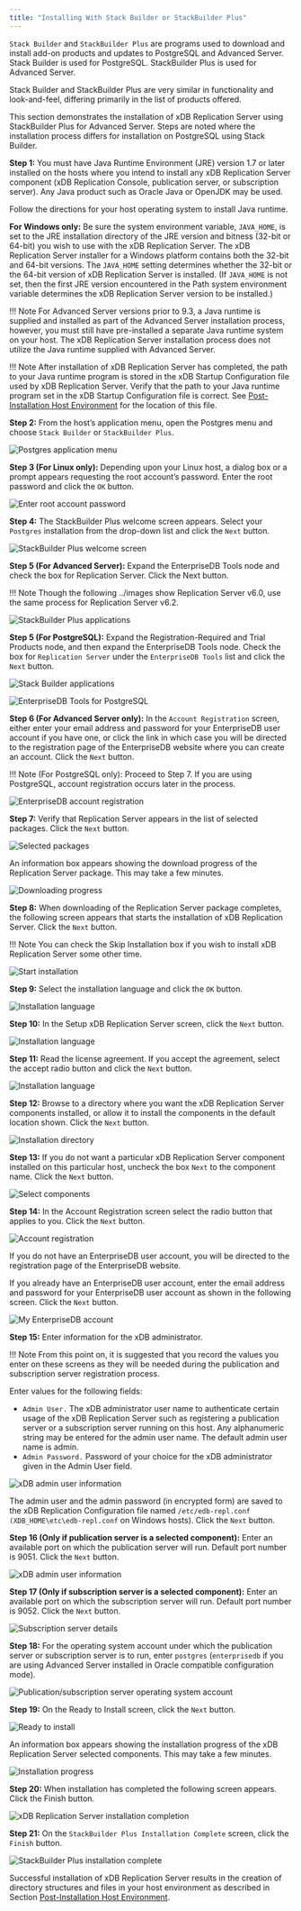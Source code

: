 ```yaml
---
title: "Installing With Stack Builder or StackBuilder Plus"
---
```


<div id="installing_with_stackbuilder" class="registered_link"></div>

`Stack Builder` and `StackBuilder Plus` are programs used to download and install add-on products and updates to PostgreSQL and Advanced Server. Stack Builder is used for PostgreSQL. StackBuilder Plus is used for Advanced Server.

Stack Builder and StackBuilder Plus are very similar in functionality and look-and-feel, differing primarily in the list of products offered.

This section demonstrates the installation of xDB Replication Server using StackBuilder Plus for Advanced Server. Steps are noted where the installation process differs for installation on PostgreSQL using Stack Builder.

**Step 1:** You must have Java Runtime Environment (JRE) version 1.7 or later installed on the hosts where you intend to install any xDB Replication Server component (xDB Replication Console, publication server, or subscription server). Any Java product such as Oracle Java or OpenJDK may be used.

Follow the directions for your host operating system to install Java runtime.

**For Windows only:** Be sure the system environment variable, `JAVA_HOME`, is set to the JRE installation directory of the JRE version and bitness (32-bit or 64-bit) you wish to use with the xDB Replication Server. The xDB Replication Server installer for a Windows platform contains both the 32-bit and 64-bit versions. The `JAVA_HOME` setting determines whether the 32-bit or the 64-bit version of xDB Replication Server is installed. (If `JAVA_HOME` is not set, then the first JRE version encountered in the Path system environment variable determines the xDB Replication Server version to be installed.)

!!! Note
    For Advanced Server versions prior to 9.3, a Java runtime is supplied and installed as part of the Advanced Server installation process, however, you must still have pre-installed a separate Java runtime system on your host. The xDB Replication Server installation process does not utilize the Java runtime supplied with Advanced Server.

!!! Note
    After installation of xDB Replication Server has completed, the path to your Java runtime program is stored in the xDB Startup Configuration file used by xDB Replication Server. Verify that the path to your Java runtime program set in the xDB Startup Configuration file is correct. See [Post-Installation Host Environment](05_post_installation_host_environment/#post_installation_host_environment) for the location of this file.

**Step 2:** From the host’s application menu, open the Postgres menu and choose `Stack Builder` or `StackBuilder Plus`.

![Postgres application menu](/../images/image26.png)

**Step 3 (For Linux only):** Depending upon your Linux host, a dialog box or a prompt appears requesting the root account’s password. Enter the root password and click the `OK` button.

![Enter root account password](/../images/image27.png)

**Step 4:** The StackBuilder Plus welcome screen appears. Select your `Postgres` installation from the drop-down list and click the `Next` button.

![StackBuilder Plus welcome screen](/../images/image28.png)

**Step 5 (For Advanced Server):** Expand the EnterpriseDB Tools node and check the box for Replication Server. Click the Next button.

!!! Note
    Though the following ../images show Replication Server v6.0, use the same process for Replication Server v6.2.

![StackBuilder Plus applications](/../images/image29.png)

**Step 5 (For PostgreSQL):** Expand the Registration-Required and Trial Products node, and then expand the EnterpriseDB Tools node. Check the box for `Replication Server` under the `EnterpriseDB Tools` list and click the `Next` button.

![Stack Builder applications](/../images/image30.png)

![EnterpriseDB Tools for PostgreSQL](/../images/image31.png)

**Step 6 (For Advanced Server only):** In the `Account Registration` screen, either enter your email address and password for your EnterpriseDB user account if you have one, or click the link in which case you will be directed to the registration page of the EnterpriseDB website where you can create an account. Click the `Next` button.

!!! Note
    (For PostgreSQL only): Proceed to Step 7. If you are using PostgreSQL, account registration occurs later in the process.

![EnterpriseDB account registration](/../images/image32.png)

**Step 7:** Verify that Replication Server appears in the list of selected packages. Click the `Next` button.

![Selected packages](/../images/image33.png)

An information box appears showing the download progress of the Replication Server package. This may take a few minutes.

![Downloading progress](/../images/image34.png)

**Step 8:** When downloading of the Replication Server package completes, the following screen appears that starts the installation of xDB Replication Server. Click the `Next` button.

!!! Note
    You can check the Skip Installation box if you wish to install xDB Replication Server some other time.

![Start installation](/../images/image35.png)

**Step 9:** Select the installation language and click the `OK` button.

![Installation language](/../images/image36.png)

**Step 10:** In the Setup xDB Replication Server screen, click the `Next` button.

![Installation language](/../images/image37.png)

**Step 11:** Read the license agreement. If you accept the agreement, select the accept radio button and click the `Next` button.

![Installation language](/../images/image38.png)

**Step 12:** Browse to a directory where you want the xDB Replication Server components installed, or allow it to install the components in the default location shown. Click the `Next` button.

![Installation directory](/../images/image39.png)

**Step 13:** If you do not want a particular xDB Replication Server component installed on this particular host, uncheck the box `Next` to the component name. Click the `Next` button.

![Select components](/../images/image40.png)

**Step 14:** In the Account Registration screen select the radio button that applies to you. Click the `Next` button.

![Account registration](/../images/image41.png)

If you do not have an EnterpriseDB user account, you will be directed to the registration page of the EnterpriseDB website.

If you already have an EnterpriseDB user account, enter the email address and password for your EnterpriseDB user account as shown in the following screen. Click the `Next` button.

![My EnterpriseDB account](/../images/image42.png)

**Step 15:** Enter information for the xDB administrator.

!!! Note
    From this point on, it is suggested that you record the values you enter on these screens as they will be needed during the publication and subscription server registration process.

Enter values for the following fields:

-   `Admin User.` The xDB administrator user name to authenticate certain usage of the xDB Replication Server such as registering a publication server or a subscription server running on this host. Any alphanumeric string may be entered for the admin user name. The default admin user name is admin.
-   `Admin Password.` Password of your choice for the xDB administrator given in the Admin User field.

![xDB admin user information](/../images/image43.png)

The admin user and the admin password (in encrypted form) are saved to the xDB Replication Configuration file named `/etc/edb-repl.conf (XDB_HOME\etc\edb-repl.conf` on Windows hosts). Click the `Next` button.

**Step 16 (Only if publication server is a selected component):** Enter an available port on which the publication server will run. Default port number is 9051. Click the `Next` button.

![xDB admin user information](/../images/image44.png)

**Step 17 (Only if subscription server is a selected component):** Enter an available port on which the subscription server will run. Default port number is 9052. Click the `Next` button.

![Subscription server details](/../images/image45.png)

**Step 18:** For the operating system account under which the publication server or subscription server is to run, enter `postgres` (`enterprisedb` if you are using Advanced Server installed in Oracle compatible configuration mode).

![Publication/subscription server operating system account](/../images/image46.png)

**Step 19:** On the Ready to Install screen, click the `Next` button.

![Ready to install](/../images/image47.png)

An information box appears showing the installation progress of the xDB Replication Server selected components. This may take a few minutes.

![Installation progress](/../images/image48.png)

**Step 20:** When installation has completed the following screen appears. Click the Finish button.

![xDB Replication Server installation completion](/../images/image49.png)

**Step 21:** On the `StackBuilder Plus Installation Complete` screen, click the `Finish` button.

![StackBuilder Plus installation complete](/../images/image50.png)

Successful installation of xDB Replication Server results in the creation of directory structures and files in your host environment as described in Section [Post-Installation Host Environment](05_post_installation_host_environment/#post_installation_host_environment).
